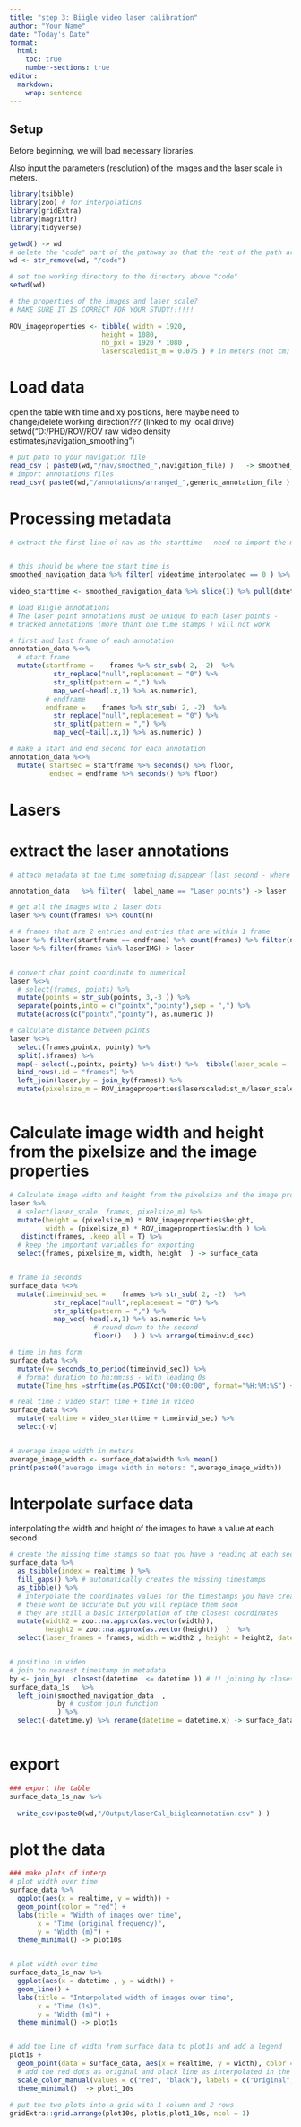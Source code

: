 ```yaml
---
title: "step 3: Biigle video laser calibration"
author: "Your Name"
date: "Today's Date"
format:
  html:
    toc: true
    number-sections: true
editor: 
  markdown: 
    wrap: sentence
---
```


## Setup

Before beginning, we will load necessary libraries.

Also input the parameters (resolution) of the images and the laser scale in meters. 

```r

library(tsibble)
library(zoo) # for interpolations
library(gridExtra)
library(magrittr)
library(tidyverse)

getwd() -> wd
# delete the "code" part of the pathway so that the rest of the path are not relative to the code directory
wd <- str_remove(wd, "/code") 

# set the working directory to the directory above "code"
setwd(wd)

# the properties of the images and laser scale? 
# MAKE SURE IT IS CORRECT FOR YOUR STUDY!!!!!! 
  
ROV_imageproperties <- tibble( width = 1920, 
                       height = 1080, 
                       nb_pxl = 1920 * 1080 , 
                       laserscaledist_m = 0.075 ) # in meters (not cm)

```

# Load data

open the table with time and xy positions, here maybe need to change/delete working direction???
(linked to my local drive) setwd("D:/PHD/ROV/ROV raw video density estimates/navigation_smoothing")

```r
# put path to your navigation file  
read_csv ( paste0(wd,"/nav/smoothed_",navigation_file) )   -> smoothed_navigation_data
# import annotations files 
read_csv( paste0(wd,"/annotations/arranged_",generic_annotation_file )  ) -> annotation_data

```
# Processing metadata


```r

 
# extract the first line of nav as the starttime - need to import the metadata as nav


# this should be where the start time is   
smoothed_navigation_data %>% filter( videotime_interpolated == 0 ) %>% pull(datetime)
  
video_starttime <- smoothed_navigation_data %>% slice(1) %>% pull(datetime)

# load Biigle annotations 
# The laser point annotations must be unique to each laser points - 
# tracked annotations (more thant one time stamps ) will not work 

# first and last frame of each annotation 
annotation_data %<>%
  # start frame
  mutate(startframe =    frames %>% str_sub( 2, -2)  %>% 
           str_replace("null",replacement = "0") %>% 
           str_split(pattern = ",") %>%
           map_vec(~head(.x,1) %>% as.numeric),
         # endframe
         endframe =    frames %>% str_sub( 2, -2)  %>% 
           str_replace("null",replacement = "0") %>% 
           str_split(pattern = ",") %>%
           map_vec(~tail(.x,1) %>% as.numeric) )

# make a start and end second for each annotation
annotation_data %<>%
  mutate( startsec = startframe %>% seconds() %>% floor, 
          endsec = endframe %>% seconds() %>% floor)

```

# Lasers

# extract the laser annotations 

```r

# attach metadata at the time something disappear (last second - where nearest to the camera) ----------

annotation_data   %>% filter(  label_name == "Laser points") -> laser

# get all the images with 2 laser dots
laser %>% count(frames) %>% count(n)

# # frames that are 2 entries and entries that are within 1 frame
laser %>% filter(startframe == endframe) %>% count(frames) %>% filter(n == 2) %>% pull(frames) -> laserIMG
laser %>% filter(frames %in% laserIMG)-> laser


# convert char point coordinate to numerical
laser %<>%
  # select(frames, points) %>% 
  mutate(points = str_sub(points, 3,-3 )) %>% 
  separate(points,into = c("pointx","pointy"),sep = ",") %>% 
  mutate(across(c("pointx","pointy"), as.numeric )) 

# calculate distance between points 
laser %<>% 
  select(frames,pointx, pointy) %>% 
  split(.$frames) %>%
  map(~ select(.,pointx, pointy) %>% dist() %>%  tibble(laser_scale = .) ) %>%
  bind_rows(.id = "frames") %>% 
  left_join(laser,by = join_by(frames)) %>% 
  mutate(pixelsize_m = ROV_imageproperties$laserscaledist_m/laser_scale %>%  as.numeric )  



```

# Calculate image width and height from the pixelsize and the image properties

```r



# Calculate image width and height from the pixelsize and the image properties
laser %>% 
  # select(laser_scale, frames, pixelsize_m) %>% 
  mutate(height = (pixelsize_m) * ROV_imageproperties$height,
         width = (pixelsize_m) * ROV_imageproperties$width ) %>% 
   distinct(frames, .keep_all = T) %>% 
  # keep the important variables for exporting 
  select(frames, pixelsize_m, width, height  ) -> surface_data 


# frame in seconds 
surface_data %<>% 
  mutate(timeinvid_sec =    frames %>% str_sub( 2, -2)  %>% 
           str_replace("null",replacement = "0") %>% 
           str_split(pattern = ",") %>%
           map_vec(~head(.x,1) %>% as.numeric %>%
                     # round down to the second 
                     floor()   ) ) %>% arrange(timeinvid_sec)

# time in hms form 
surface_data %<>% 
  mutate(v= seconds_to_period(timeinvid_sec)) %>%
  # format duration to hh:mm:ss - with leading 0s
  mutate(Time_hms =strftime(as.POSIXct("00:00:00", format="%H:%M:%S") + v, format="%H:%M:%S") ) 

# real time : video start time + time in video 
surface_data %<>% 
  mutate(realtime = video_starttime + timeinvid_sec) %>% 
  select(-v)


# average image width in meters 
average_image_width <- surface_data$width %>% mean()
print(paste0("average image width in meters: ",average_image_width))

```

# Interpolate surface data

interpolating the width and height of the images to have a value at each second 

```r

# create the missing time stamps so that you have a reading at each second 
surface_data %>% 
  as_tsibble(index = realtime ) %>%
  fill_gaps() %>% # automatically creates the missing timestamps
  as_tibble() %>% 
  # interpolate the coordinates values for the timestamps you have created
  # these wont be accurate but you will replace them soon
  # they are still a basic interpolation of the closest coordinates 
  mutate(width2 = zoo::na.approx(as.vector(width)),
         height2 = zoo::na.approx(as.vector(height))  )  %>%
  select(laser_frames = frames, width = width2 , height = height2, datetime = realtime) -> surface_data_1s  


# position in video 
# join to nearest timestamp in metadata  
by <- join_by(  closest(datetime  <= datetime )) # !! joining by closest time stamp - MAY NOT BE EXACT !!!!!!!!!!!
surface_data_1s   %>% 
  left_join(smoothed_navigation_data  ,
            by # custom join function 
            ) %>% 
  select(-datetime.y) %>% rename(datetime = datetime.x) -> surface_data_1s_nav      



```

# export

```r

### export the table
surface_data_1s_nav %>%
  
  write_csv(paste0(wd,"/Output/laserCal_biigleannotation.csv" ) )


```

# plot the data

```r

### make plots of interp
# plot width over time 
surface_data %>% 
  ggplot(aes(x = realtime, y = width)) +
  geom_point(color = "red") +
  labs(title = "Width of images over time",
       x = "Time (original frequency)",
       y = "Width (m)") +
  theme_minimal() -> plot10s


# plot width over time 
surface_data_1s_nav %>% 
  ggplot(aes(x = datetime , y = width)) +
  geom_line() +
  labs(title = "Interpolated width of images over time",
       x = "Time (1s)",
       y = "Width (m)") +
  theme_minimal() -> plot1s


# add the line of width from surface data to plot1s and add a legend
plot1s + 
  geom_point(data = surface_data, aes(x = realtime, y = width), color = "red") +
  # add the red dots as original and black line as interpolated in the legend
  scale_color_manual(values = c("red", "black"), labels = c("Original", "Interpolated")) +
  theme_minimal()  -> plot1_10s
 
# put the two plots into a grid with 1 column and 2 rows
gridExtra::grid.arrange(plot10s, plot1s,plot1_10s, ncol = 1)

```

